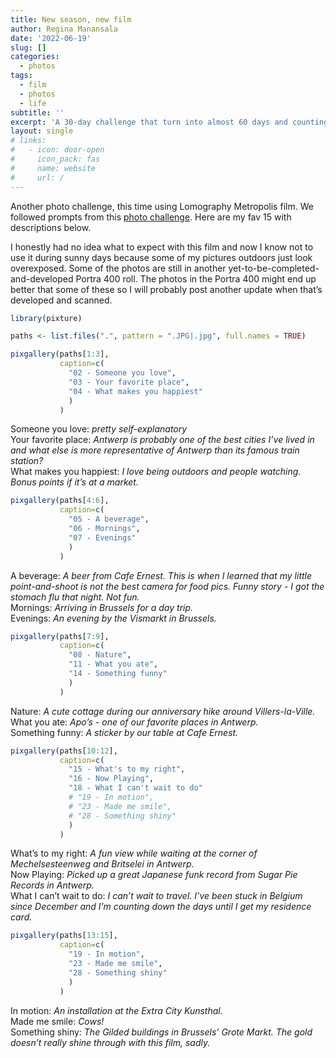 ```yaml
---
title: New season, new film
author: Regina Manansala
date: '2022-06-19'
slug: []
categories:
  - photos
tags:
  - film
  - photos
  - life
subtitle: ''
excerpt: 'A 30-day challenge that turn into almost 60 days and counting...'
layout: single
# links:
#   - icon: door-open
#     icon_pack: fas
#     name: website
#     url: /
---
```

Another photo challenge, this time using Lomography Metropolis film. We followed prompts from this <a href = "https://www.chantillysongs.com/2020/01/do-30-day-photo-challenge-for-new-year.html">photo challenge</a>. Here are my fav 15 with descriptions below. 

I honestly had no idea what to expect with this film and now I know not to use it during sunny days because some of my pictures outdoors just look overexposed. Some of the photos are still in another yet-to-be-completed-and-developed Portra 400 roll. The photos in the Portra 400 might end up better that some of these so I will probably post another update when that's developed and scanned.

```r
library(pixture)

paths <- list.files(".", pattern = ".JPG|.jpg", full.names = TRUE)
```

```r
pixgallery(paths[1:3],
           caption=c(
             "02 - Someone you love",
             "03 - Your favorite place",
             "04 - What makes you happiest"
             )
           )
```

Someone you love: <i>pretty self-explanatory</i>
<br>Your favorite place: <i>Antwerp is probably one of the best cities I've lived in and what else is more representative of Antwerp than its famous train station?</i>
<br>What makes you happiest: <i>I love being outdoors and people watching. Bonus points if it's at a market.</i>

```r
pixgallery(paths[4:6],
           caption=c(
             "05 - A beverage",
             "06 - Mornings",
             "07 - Evenings"
             )
           )
```

A beverage: <i>A beer from Cafe Ernest. This is when I learned that my little point-and-shoot is not the best camera for food pics. Funny story - I got the stomach flu that night. Not fun.</i>
<br>Mornings: <i>Arriving in Brussels for a day trip.</i>
<br>Evenings: <i>An evening by the Vismarkt in Brussels.</i>

```r
pixgallery(paths[7:9],
           caption=c(
             "08 - Nature",
             "11 - What you ate",
             "14 - Something funny"
             )
           )
```

Nature: <i>A cute cottage during our anniversary hike around Villers-la-Ville.</i>
<br>What you ate: <i>Apo's - one of our favorite places in Antwerp.</i>
<br>Something funny: <i>A sticker by our table at Cafe Ernest.</i>

```r
pixgallery(paths[10:12],
           caption=c(
             "15 - What's to my right",
             "16 - Now Playing",
             "18 - What I can't wait to do"
             # "19 - In motion",
             # "23 - Made me smile",
             # "28 - Something shiny"
             )
           )
```

What's to my right: <i>A fun view while waiting at the corner of Mechelsesteenweg and Britselei in Antwerp.</i>
<br>Now Playing: <i>Picked up a great Japanese funk record from Sugar Pie Records in Antwerp.</i>
<br>What I can't wait to do: <i>I can't wait to travel. I've been stuck in Belgium since December and I'm counting down the days until I get my residence card.</i>

```r
pixgallery(paths[13:15],
           caption=c(
             "19 - In motion",
             "23 - Made me smile",
             "28 - Something shiny"
             )
           )
```

In motion: <i>An installation at the Extra City Kunsthal.</i>
<br>Made me smile: <i>Cows!</i>
<br>Something shiny: <i>The Gilded buildings in Brussels' Grote Markt. The gold doesn't really shine through with this film, sadly.</i>